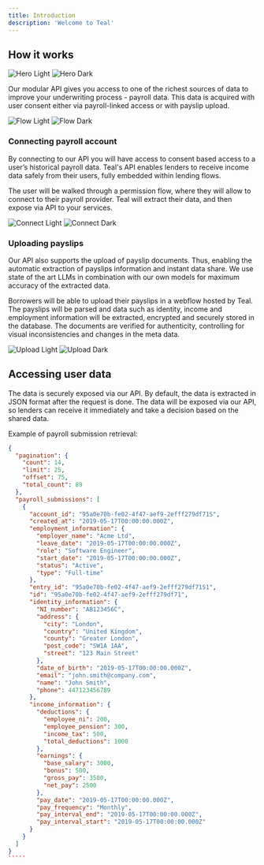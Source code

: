 ```yaml
---
title: Introduction
description: 'Welcome to Teal'
---
```


## How it works

<img
  className="block dark:hidden"
  src="/images/hero-light.svg"
  alt="Hero Light"
/>
<img
  className="hidden dark:block"
  src="/images/hero-dark.svg"
  alt="Hero Dark"
/>

Our modular API gives you access to one of the richest sources of data to improve your underwriting process - payroll data. This data is acquired with user consent either via payroll-linked access or with payslip upload.

<img
  className="block dark:hidden"
  src="/images/flow-light.svg"
  alt="Flow Light"
/>
<img
  className="hidden dark:block"
  src="/images/flow-dark.svg"
  alt="Flow Dark"
/>

### Connecting payroll account

By connecting to our API you will have access to consent based access to a user’s historical payroll data. Teal's API enables lenders to receive income data safely from their users, fully embedded within lending flows.

The user will be walked through a permission flow, where they will allow to connect to their payroll provider. Teal will extract their data, and then expose via API to your services.

<img
  className="block dark:hidden"
  src="/images/connect-light.svg"
  alt="Connect Light"
/>
<img
  className="hidden dark:block"
  src="/images/connect-dark.svg"
  alt="Connect Dark"
/>

### Uploading payslips

Our API also supports the upload of payslip documents. Thus, enabling the automatic extraction of payslips information and instant data share. We use state of the art LLMs in combination with our own models for maximum accuracy of the extracted data.

Borrowers will be able to upload their payslips in a webflow hosted by Teal. The payslips will be parsed and data such as identity, income and employment information will be extracted, encrypted and securely stored in the database. The documents are verified for authenticity, controlling for visual inconsistencies and changes in the meta data.

<img
  className="block dark:hidden"
  src="/images/upload-light.svg"
  alt="Upload Light"
/>
<img
  className="hidden dark:block"
  src="/images/upload-dark.svg"
  alt="Upload Dark"
/>

## Accessing user data

The data is securely exposed via our API. By default, the data is extracted in JSON format after the request is done. The data will be exposed via our API, so lenders can receive it immediately and take a decision based on the shared data.

Example of payroll submission retrieval:

``````JSON
{
  "pagination": {
    "count": 14,
    "limit": 25,
    "offset": 75,
    "total_count": 89
  },
  "payroll_submissions": [
    {
      "account_id": "95a0e70b-fe02-4f47-aef9-2efff279df71S",
      "created_at": "2019-05-17T00:00:00.000Z",
      "employment_information": {
        "employer_name": "Acme Ltd",
        "leave_date": "2019-05-17T00:00:00.000Z",
        "role": "Software Engineer",
        "start_date": "2019-05-17T00:00:00.000Z",
        "status": "Active",
        "type": "Full-time"
      },
      "entry_id": "95a0e70b-fe02-4f47-aef9-2efff279df71S1",
      "id": "95a0e70b-fe02-4f47-aef9-2efff279df71",
      "identity_information": {
        "NI_number": "AB123456C",
        "address": {
          "city": "London",
          "country": "United Kingdom",
          "county": "Greater London",
          "post_code": "SW1A 1AA",
          "street": "123 Main Street"
        },
        "date_of_birth": "2019-05-17T00:00:00.000Z",
        "email": "john.smith@company.com",
        "name": "John Smith",
        "phone": 447123456789
      },
      "income_information": {
        "deductions": {
          "employee_ni": 200,
          "employee_pension": 300,
          "income_tax": 500,
          "total_deductions": 1000
        },
        "earnings": {
          "base_salary": 3000,
          "bonus": 500,
          "gross_pay": 3500,
          "net_pay": 2500
        },
        "pay_date": "2019-05-17T00:00:00.000Z",
        "pay_frequency": "Monthly",
        "pay_interval_end": "2019-05-17T00:00:00.000Z",
        "pay_interval_start": "2019-05-17T00:00:00.000Z"
      }
    }
  ]
}
`````